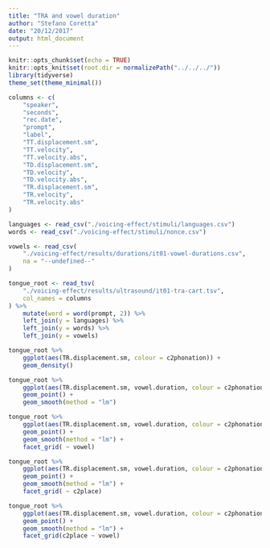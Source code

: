 ```yaml
---
title: "TRA and vowel duration"
author: "Stefano Coretta"
date: "20/12/2017"
output: html_document
---
```


```r
knitr::opts_chunk$set(echo = TRUE)
knitr::opts_knit$set(root.dir = normalizePath("../../../"))
library(tidyverse)
theme_set(theme_minimal())
```

```r
columns <- c(
    "speaker",
    "seconds",
    "rec.date",
    "prompt",
    "label",
    "TT.displacement.sm",
    "TT.velocity",
    "TT.velocity.abs",
    "TD.displacement.sm",
    "TD.velocity",
    "TD.velocity.abs",
    "TR.displacement.sm",
    "TR.velocity",
    "TR.velocity.abs"
)

languages <- read_csv("./voicing-effect/stimuli/languages.csv")
words <- read_csv("./voicing-effect/stimuli/nonce.csv")

vowels <- read_csv(
    "./voicing-effect/results/durations/it01-vowel-durations.csv",
    na = "--undefined--"
)

tongue_root <- read_tsv(
    "./voicing-effect/results/ultrasound/it01-tra-cart.tsv",
    col_names = columns
) %>%
    mutate(word = word(prompt, 2)) %>%
    left_join(y = languages) %>%
    left_join(y = words) %>%
    left_join(y = vowels)
```

```r
tongue_root %>%
    ggplot(aes(TR.displacement.sm, colour = c2phonation)) +
    geom_density()
```

```r
tongue_root %>%
    ggplot(aes(TR.displacement.sm, vowel.duration, colour = c2phonation)) +
    geom_point() +
    geom_smooth(method = "lm")
```

```r
tongue_root %>%
    ggplot(aes(TR.displacement.sm, vowel.duration, colour = c2phonation)) +
    geom_point() +
    geom_smooth(method = "lm") +
    facet_grid( ~ vowel)
```

```r
tongue_root %>%
    ggplot(aes(TR.displacement.sm, vowel.duration, colour = c2phonation)) +
    geom_point() +
    geom_smooth(method = "lm") +
    facet_grid( ~ c2place)
```

```r
tongue_root %>%
    ggplot(aes(TR.displacement.sm, vowel.duration, colour = c2phonation)) +
    geom_point() +
    geom_smooth(method = "lm") +
    facet_grid(c2place ~ vowel)
```
